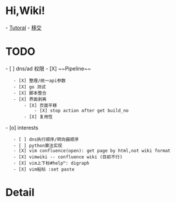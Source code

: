 = Hi,Wiki! =

- [[Tutoral]]
- [[diary/2013-04-12|移交]]

= TODO =

- [ ] dns/ad 权限
- [X] ~~Pipeline~~
    - [X] 整理/统一api参数
    - [X] go 测试
    - [X] 脚本整合
    - [X] 界面剥离
        - [X] 页面平移
            - [X] stop action after get build_no
        - [X] 复用性
- [o] interests
    - [ ] dns执行顺序/转向器顺序
    - [ ] python算法实现
    - [X] vim confluence(open): get page by html,not wiki format
    - [X] vimwiki -- confluence wiki (目前不行)
    - [X] vim上下标#help™: digraph
    - [X] vim粘帖 :set paste


= Detail =

